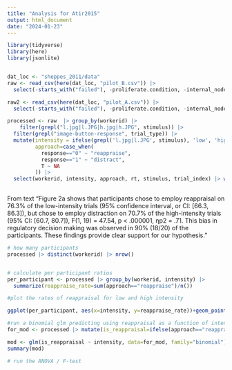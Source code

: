 ```yaml
---
title: "Analysis for Atir2015"
output: html_document
date: "2024-01-23"
---
```


```r
library(tidyverse)
library(here)
library(jsonlite)


dat_loc <- "sheppes_2011/data"
raw <- read_csv(here(dat_loc, "pilot_B.csv")) |> 
  select(-starts_with("failed"), -proliferate.condition, -internal_node_id, -error)

raw2 <- read_csv(here(dat_loc, "pilot_A.csv")) |> 
  select(-starts_with("failed"), -proliferate.condition, -internal_node_id, -error)

processed <- raw  |> group_by(workerid) |> 
    filter(grepl("l.jpg|l.JPG|h.jpg|h.JPG", stimulus)) |>
  filter(grepl("image-button-response", trial_type)) |>
  mutate(intensity = ifelse(grepl('l.jpg|l.JPG', stimulus), 'low', 'high'),
         approach=case_when(
           response=="0" ~ "reappraise",
           response=="1" ~ "distract",
           T ~ NA
         )) |> 
  select(workerid, intensity, approach, rt, stimulus, trial_index) |> write_csv(here(dat_loc, "pilot_data.csv"))
  
```


From text "Figure 2a shows that participants chose to employ reappraisal
on 76.3% of the low-intensity trials (95% confidence interval,
or CI: [66.3, 86.3]), but chose to employ distraction on 70.7%
of the high-intensity trials (95% CI: [60.7, 80.7]), F(1, 19) =
47.54, p < .000001, ηp2 = .71. This bias in regulatory decision
making was observed in 90% (18/20) of the participants.
These findings provide clear support for our hypothesis."

```r
# how many participants
processed |> distinct(workerid) |> nrow()


# calculate per participant ratios
per_participant <- processed |> group_by(workerid, intensity) |> 
  summarize(reappraise_rate=sum(approach=="reappraise")/n())

```

```r
#plot the rates of reappraisal for low and high intensity

ggplot(per_participant, aes(x=intensity, y=reappraise_rate))+geom_point()
```
```r
#run a binomial glm predicting using reappraisal as a function of intensity
for_mod <- processed |> mutate(is_reappraisal=ifelse(approach=="reappraise", 1,0))

mod <- glm(is_reappraisal ~ intensity, data=for_mod, family="binomial")
summary(mod)
```

```r
# run the ANOVA / F-test 
```
